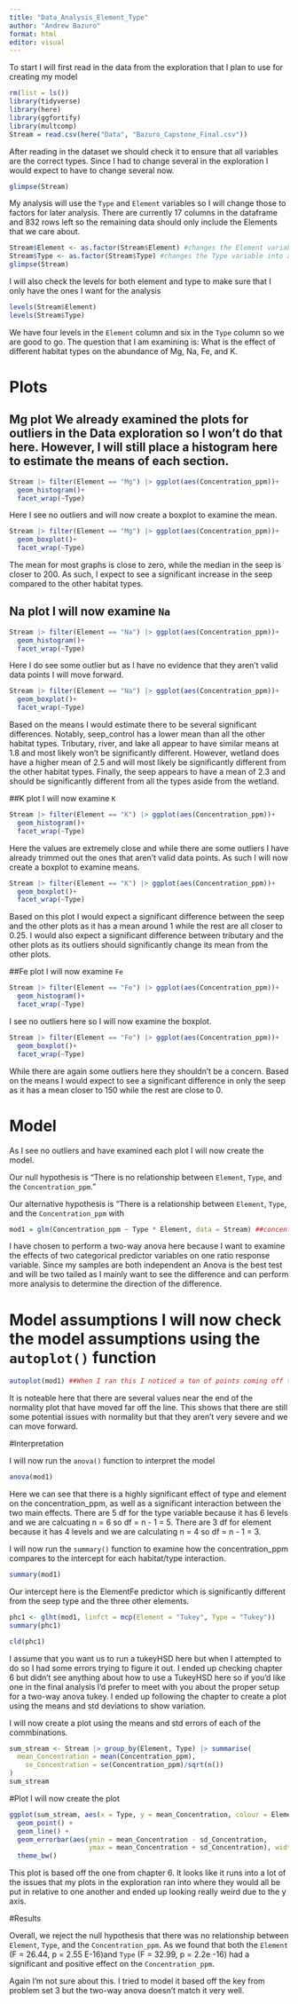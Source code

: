 ```yaml
---
title: "Data_Analysis_Element_Type"
author: "Andrew Bazuro"
format: html
editor: visual
---
```


To start I will first read in the data from the exploration that I plan to use for creating my model

```r
rm(list = ls())
library(tidyverse)
library(here)
library(ggfortify)
library(multcomp)
Stream = read.csv(here("Data", "Bazuro_Capstone_Final.csv"))
```

After reading in the dataset we should check it to ensure that all variables are the correct types. Since I had to change several in the exploration I would expect to have to change several now.

```r
glimpse(Stream)
```

My analysis will use the `Type` and `Element` variables so I will change those to factors for later analysis. There are currently 17 columns in the dataframe and 832 rows left so the remaining data should only include the Elements that we care about.

```r
Stream$Element <- as.factor(Stream$Element) #changes the Element variable into a factor
Stream$Type <- as.factor(Stream$Type) #changes the Type variable into a factor
glimpse(Stream)
```

I will also check the levels for both element and type to make sure that I only have the ones I want for the analysis

```r
levels(Stream$Element)
levels(Stream$Type)
```

We have four levels in the `Element` column and six in the `Type` column so we are good to go. The question that I am examining is: What is the effect of different habitat types on the abundance of Mg, Na, Fe, and K.

# Plots

## Mg plot We already examined the plots for outliers in the Data exploration so I won't do that here. However, I will still place a histogram here to estimate the means of each section.

```r
Stream |> filter(Element == "Mg") |> ggplot(aes(Concentration_ppm))+
  geom_histogram()+
  facet_wrap(~Type)
```

Here I see no outliers and will now create a boxplot to examine the mean.

```r
Stream |> filter(Element == "Mg") |> ggplot(aes(Concentration_ppm))+
  geom_boxplot()+
  facet_wrap(~Type)
```

The mean for most graphs is close to zero, while the median in the seep is closer to 200. As such, I expect to see a significant increase in the seep compared to the other habitat types.

## Na plot I will now examine `Na`

```r
Stream |> filter(Element == "Na") |> ggplot(aes(Concentration_ppm))+
  geom_histogram()+
  facet_wrap(~Type)
```

Here I do see some outlier but as I have no evidence that they aren't valid data points I will move forward.

```r
Stream |> filter(Element == "Na") |> ggplot(aes(Concentration_ppm))+
  geom_boxplot()+
  facet_wrap(~Type)
```

Based on the means I would estimate there to be several significant differences. Notably, seep_control has a lower mean than all the other habitat types. Tributary, river, and lake all appear to have similar means at 1.8 and most likely won't be significantly different. However, wetland does have a higher mean of 2.5 and will most likely be significantly different from the other habitat types. Finally, the seep appears to have a mean of 2.3 and should be significantly different from all the types aside from the wetland.

##K plot I will now examine `K`

```r
Stream |> filter(Element == "K") |> ggplot(aes(Concentration_ppm))+
  geom_histogram()+
  facet_wrap(~Type)
```

Here the values are extremely close and while there are some outliers I have already trimmed out the ones that aren't valid data points. As such I will now create a boxplot to examine means.

```r
Stream |> filter(Element == "K") |> ggplot(aes(Concentration_ppm))+
  geom_boxplot()+
  facet_wrap(~Type)
```

Based on this plot I would expect a significant difference between the seep and the other plots as it has a mean around 1 while the rest are all closer to 0.25. I would also expect a significant difference between tributary and the other plots as its outliers should significantly change its mean from the other plots.

##Fe plot I will now examine `Fe`

```r
Stream |> filter(Element == "Fe") |> ggplot(aes(Concentration_ppm))+
  geom_histogram()+
  facet_wrap(~Type)
```

I see no outliers here so I will now examine the boxplot.

```r
Stream |> filter(Element == "Fe") |> ggplot(aes(Concentration_ppm))+
  geom_boxplot()+
  facet_wrap(~Type)
```

While there are again some outliers here they shouldn't be a concern. Based on the means I would expect to see a significant difference in only the seep as it has a mean closer to 150 while the rest are close to 0.

# Model

As I see no outliers and have examined each plot I will now create the model.

Our null hypothesis is "There is no relationship between `Element`, `Type`, and the `Concentration_ppm`."

Our alternative hypothesis is "There is a relationship between `Element`, `Type`, and the `Concentration_ppm` with

```r
mod1 = glm(Concentration_ppm ~ Type * Element, data = Stream) ##concentration_ppm explained by Type * Element. I am using an interaction term to see if the effect of the habitat or element depends on the other element/habitat in question.
```

I have chosen to perform a two-way anova here because I want to examine the effects of two categorical predictor variables on one ratio response variable. Since my samples are both independent an Anova is the best test and will be two tailed as I mainly want to see the difference and can perform more analysis to determine the direction of the difference.

# Model assumptions I will now check the model assumptions using the `autoplot()` function

```r
autoplot(mod1) ##When I ran this I noticed a ton of points coming off the line and went back to my exploration to remove way more of the outliers. However, even after doing so I am still seeing the points move off the line. If you think I should go  back and be even stricter please let me know as while I want to keep as many in as possible to account for the different habitat types and Elements this does look concerning.
```

It is noteable here that there are several values near the end of the normality plot that have moved far off the line. This shows that there are still some potential issues with normality but that they aren't very severe and we can move forward.

#Interpretation 

I will now run the `anova()` function to interpret the model

```r
anova(mod1)
```

Here we can see that there is a highly significant effect of type and element on the concentration_ppm, as well as a significant interaction between the two main effects. There are 5 df for the type variable because it has 6 levels and we are calcuating n = 6 so df = n - 1 = 5. There are 3 df for element because it has 4 levels and we are calculating n = 4 so df = n - 1 = 3.

I will now run the `summary()` function to examine how the concentration_ppm compares to the intercept for each habitat/type interaction.

```r
summary(mod1)
```

Our intercept here is the ElementFe predictor which is significantly different from the seep type and the three other elements.

```r
phc1 <- glht(mod1, linfct = mcp(Element = "Tukey", Type = "Tukey"))
summary(phc1)
```

```r
cld(phc1)
```

I assume that you want us to run a tukeyHSD here but when I attempted to do so I had some errors trying to figure it out. I ended up checking chapter 6 but didn't see anything about how to use a TukeyHSD here so if you'd like one in the final analysis I'd prefer to meet with you about the proper setup for a two-way anova tukey. I ended up following the chapter to create a plot using the means and std deviations to show variation.

I will now create a plot using the means and std errors of each of the commbinations.

```r
sum_stream <- Stream |> group_by(Element, Type) |> summarise(
  mean_Concentration = mean(Concentration_ppm),
    se_Concentration = se(Concentration_ppm)/sqrt(n())
)
sum_stream
```

#Plot I will now create the plot

```r
ggplot(sum_stream, aes(x = Type, y = mean_Concentration, colour = Element, group = Element)) +
  geom_point() +
  geom_line() +
  geom_errorbar(aes(ymin = mean_Concentration - sd_Concentration,
                    ymax = mean_Concentration + sd_Concentration), width = 0.1) +
  theme_bw()
```

This plot is based off the one from chapter 6. It looks like it runs into a lot of the issues that my plots in the exploration ran into where they would all be put in relative to one another and ended up looking really weird due to the y axis.

#Results

Overall, we reject the null hypothesis that there was no relationship between `Element`, `Type`, and the `Concentration_ppm`. As we found that both the `Element` (F = 26.44, p = 2.55 E-16)and `Type` (F = 32.99, p = 2.2e -16) had a significant and positive effect on the `Concentration_ppm`.

Again I'm not sure about this. I tried to model it based off the key from problem set 3 but the two-way anova doesn't match it very well.
